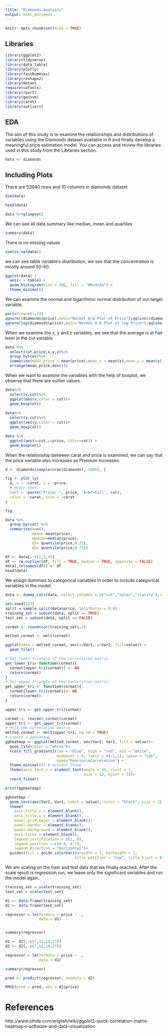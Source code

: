 ---
title: "Diamonds-Analysis"
output: html_document
---

```{r setup, include=FALSE}
knitr::opts_chunk$set(echo = TRUE)
```

## Libraries

```{r}
library(ggplot2)
library(tidyverse)
library(data.table)
library(plotly)
library(fastDummies)
library(reshape2)
library(metan)
require(caTools)
library(rpart)
library(gensvm)
library(caret)
library(outliers)
```

## EDA

The aim of this study is to examine the relationships and distributions of variables using the Diamonds dataset available in R and finally develop a meaningful price estimation model. You can access and review the libraries used in this study from the Libraries section.

```{r}
data <- diamonds
```

## Including Plots

There are 53940 rows and 10 columns in diamonds dataset

```{r}
dim(data)
```

```{r}
head(data)
```

```{r}
data %>%glimpse()
```
We can see all data summary like median, mean and quartiles

```{r}
summary(data)
```
There is no missing values

```{r}
sum(is.na(data))
```
we can see table variable's distribution, we see that the concentration is mostly around 50-60.

```{r}
ggplot(data) +
  aes(x = table) +
  geom_histogram(bins = 30L, fill = "#0c4c8a") +
  theme_minimal()
```
We can examine the normal and logarithmic normal distribution of our target variable.

```{r}
par(mfrow=c(1,2))
qqnorm((diamonds$price),main="Normal Q-Q Plot of Price");qqline((diamonds$price))
qqnorm(log(diamonds$price),main="Normal Q-Q Plot of log Price");qqline(log(diamonds$price))
```
When we examine the x, y and z variables, we see that the average is at Fair level in the cut variable

```{r}
data %>%
  select(cut,price,x,y,z)%>%
  group_by(cut)%>%
  summarise(mean_price = mean(price),mean_x = mean(x),mean_y = mean(y),mean_z = mean(z))%>%
  arrange(mean_price,desc())
```
When we want to examine the variables with the help of boxplot, we observe that there are outlier values.

```{r}
data%>%
  select(x,cut)%>%
  ggplot(aes(x,color = cut))+
  geom_boxplot()
  
data%>%
  select(y,cut)%>%
  ggplot(aes(y,color = cut))+
  geom_boxplot()

data %>%
  ggplot(aes(x=cut,y=price, color=cut)) +
  geom_boxplot()
```

When the relationship between carat and price is examined, we can say that the price variable also increases as Premium increases.

```{r}
d <- diamonds[sample(nrow(diamonds), 1000), ]

fig <- plot_ly(
  d, x = ~carat, y = ~price,
  # Hover text:
  text = ~paste("Price: ", price, '$<br>Cut:', cut),
  color = ~carat, size = ~carat
)

fig
```

```{r}
data %>%
  group_by(cut) %>%
  summarise(n=n(), 
            mean= mean(price), 
            median=median(price), 
            Q1= quantile(price,0.25),
            Q3= quantile(price,0.75))
```

```{r}
df <- data[,-c(2,3,4)]
df <- rm.outlier(df, fill = TRUE, median = TRUE, opposite = FALSE)
data[,colnames(df)] <- df
head(data)
```
We assign dummies to categorical variables in order to include categorical variables in the model.

```{r}
data <- dummy_cols(data, select_columns = c("cut","color","clarity"),remove_selected_columns = TRUE)
```

```{r}
set.seed(123)
split = sample.split(data$price, SplitRatio = 0.8)
training_set = subset(data, split == TRUE)
test_set = subset(data, split == FALSE)
```

```{r}
cormat <- round(cor(training_set),2)

melted_cormat <- melt(cormat)

ggplot(data = melted_cormat, aes(x=Var1, y=Var2, fill=value)) + 
  geom_tile()

# Get lower triangle of the correlation matrix
get_lower_tri<-function(cormat){
  cormat[upper.tri(cormat)] <- NA
  return(cormat)
}
# Get upper triangle of the correlation matrix
get_upper_tri <- function(cormat){
  cormat[lower.tri(cormat)]<- NA
  return(cormat)
}

upper_tri <- get_upper_tri(cormat)

cormat <- reorder_cormat(cormat)
upper_tri <- get_upper_tri(cormat)
# Melt the correlation matrix
melted_cormat <- melt(upper_tri, na.rm = TRUE)
# Create a ggheatmap
ggheatmap <- ggplot(melted_cormat, aes(Var2, Var1, fill = value))+
  geom_tile(color = "white")+
  scale_fill_gradient2(low = "blue", high = "red", mid = "white", 
                       midpoint = 0, limit = c(-1,1), space = "Lab", 
                       name="Pearson\nCorrelation") +
  theme_minimal()+ # minimal theme
  theme(axis.text.x = element_text(angle = 45, vjust = 1, 
                                   size = 12, hjust = 1))+
  coord_fixed()

print(ggheatmap)

ggheatmap + 
  geom_text(aes(Var2, Var1, label = value), color = "black", size = 2) +
  theme(
    axis.title.x = element_blank(),
    axis.title.y = element_blank(),
    panel.grid.major = element_blank(),
    panel.border = element_blank(),
    panel.background = element_blank(),
    axis.ticks = element_blank(),
    legend.justification = c(1, 0),
    legend.position = c(0.6, 0.7),
    legend.direction = "horizontal")+
  guides(fill = guide_colorbar(barwidth = 7, barheight = 1,
                               title.position = "top", title.hjust = 0.5))

```

We are scaling on the train and test data that we finally reached. After the scale result is regression run, we leave only the significant variables and run the model again.

```{r}
training_set = scale(training_set)
test_set = scale(test_set)

d1 <- data.frame(training_set)
d2 <- data.frame(test_set)

regressor = lm(formula = price ~ .,
               data = d1)


summary(regressor)
```

```{r}
d1 <- d1[,-c(7,12,19,27)]
d2 <- d2[,-c(7,12,19,27)]

regressor = lm(formula = price ~ .,
               data = d1)

summary(regressor)

pred <- predict(regressor, newdata = d2)

RMSE(pred = pred, obs = d2$price)
```

# References

http://www.sthda.com/english/wiki/ggplot2-quick-correlation-matrix-heatmap-r-software-and-data-visualization
